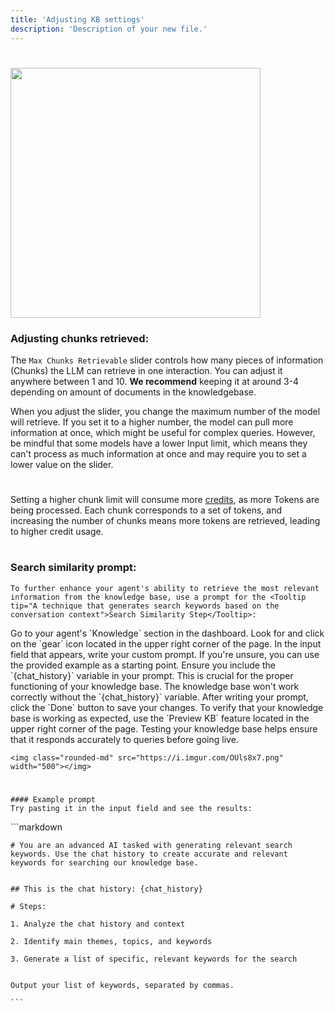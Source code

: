 ```yaml
---
title: 'Adjusting KB settings'
description: 'Description of your new file.'
---
```



  # 

<img class="rounded-md" src="https://i.imgur.com/johowZa.png" width="400"></img> 

 
 
 
 

### **Adjusting chunks retrieved:** 

 
 

The `Max Chunks Retrievable` slider controls how many pieces of information (<Tooltip tip="Segments of text or data that the model processes in one interaction. Each chunk can consist of several sentences or paragraphs, depending on the size of the data being processed. The model retrieves and processes these chunks sequentially to generate comprehensive and accurate responses.">Chunks</Tooltip>) the LLM can retrieve in one interaction. You can adjust it anywhere between 1 and 10. **We recommend** keeping it at around 3-4 depending on <Tooltip tip="It's recommended to increase the chunk limit as your knowledge base grows, especially when the document count exceeds 10, setting it to 6 chunks. More chunks allow the model to process more information at once, potentially improving the relevance and quality of its responses. This adjustment enables the AI to analyze a broader context, leading to more accurate and insightful answers.">amount of documents</Tooltip> in the knowledgebase. 

 
 
 
 

When you adjust the slider, you change the maximum number of the model will retrieve. If you set it to a higher number, the model can pull more information at once, which might be useful for complex queries. However, be mindful that some models have a lower <Tooltip tip="The input limit is the maximum amount of data or text the AI can process in a single interaction. This limit is determined by the model's context window, which is the span of text the model can consider at once. Exceeding this limit can result in truncated or incomplete responses.">Input limit</Tooltip>, which means they can't process as much information at once and may require you to set a lower value on the slider. 

# 

<Warning> 

Setting a higher chunk limit will consume more [credits](credits), as more <Tooltip tip="Tokens are units of text the AI processes. They can be as short as one character or as long as one word.">Tokens</Tooltip> are being processed. Each chunk corresponds to a set of tokens, and increasing the number of chunks means more tokens are retrieved, leading to higher credit usage. 

</Warning> 

 
 
 

# 

### **Search similarity prompt:** 

 
 

    To further enhance your agent's ability to retrieve the most relevant information from the knowledge base, use a prompt for the <Tooltip tip="A technique that generates search keywords based on the conversation context">Search Similarity Step</Tooltip>: 

 <Steps>
  <Step title="Navigate to Knowledge Section" icon="map-location-dot">
    Go to your agent's `Knowledge` section in the dashboard.
  </Step>
  <Step title="Access Settings" icon="gear">
    Look for and click on the `gear` icon located in the upper right corner of the page.
  </Step>
  <Step title="Write Your Prompt" icon="pencil">
    In the input field that appears, write your custom prompt. If you're unsure, you can use the provided example as a starting point.
  </Step>
  <Step title="Include Chat History Variable" icon="code">
    Ensure you include the `{chat_history}` variable in your prompt. This is crucial for the proper functioning of your knowledge base.
<Warning>
  The knowledge base won't work correctly without the `{chat_history}` variable.
</Warning>
  </Step>
  <Step title="Save Changes" icon="floppy-disk">
    After writing your prompt, click the `Done` button to save your changes.
  </Step>
  <Step title="Test the Knowledge Base" icon="vial-circle-check">
    To verify that your knowledge base is working as expected, use the `Preview KB` feature located in the upper right corner of the page.
<Tip>
  Testing your knowledge base helps ensure that it responds accurately to queries before going live.
</Tip>
  </Step>
</Steps>
 

     

    <img class="rounded-md" src="https://i.imgur.com/OUls8x7.png" width="500"></img> 

# 

    #### Example prompt
    Try pasting it in the input field and see the results: 

<Card icon="code">
    ```markdown 

    # You are an advanced AI tasked with generating relevant search keywords. Use the chat history to create accurate and relevant keywords for searching our knowledge base. 


    ## This is the chat history: {chat_history} 

    # Steps: 

    1. Analyze the chat history and context 

    2. Identify main themes, topics, and keywords 

    3. Generate a list of specific, relevant keywords for the search 

 
    Output your list of keywords, separated by commas. 

    ``` 
</Card>
 
 